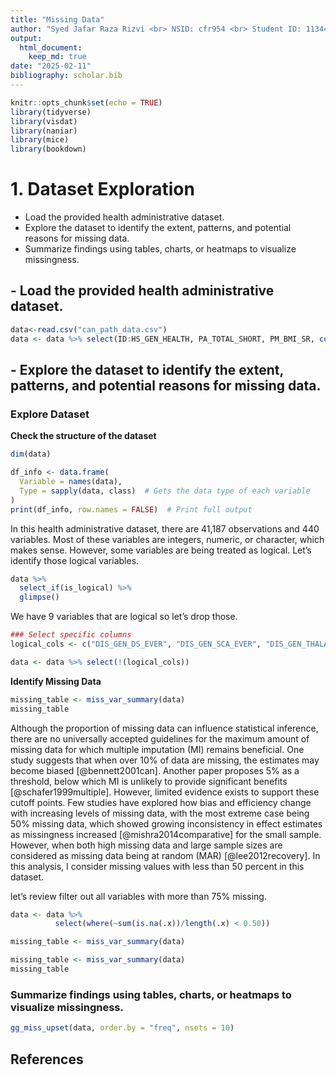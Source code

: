 ```yaml
---
title: "Missing Data"
author: "Syed Jafar Raza Rizvi <br> NSID: cfr954 <br> Student ID: 11344782"
output:
  html_document:
    keep_md: true
date: "2025-02-11"
bibliography: scholar.bib
---
```


```r
knitr::opts_chunk$set(echo = TRUE)
library(tidyverse)
library(visdat)
library(naniar)
library(mice)
library(bookdown)
```
# 1. **Dataset Exploration**  
   - Load the provided health administrative dataset.  
   - Explore the dataset to identify the extent, patterns, and potential reasons for missing data.  
   - Summarize findings using tables, charts, or heatmaps to visualize missingness.  
   
## - Load the provided health administrative dataset.
```r
data<-read.csv("can_path_data.csv")
data <- data %>% select(ID:HS_GEN_HEALTH, PA_TOTAL_SHORT, PM_BMI_SR, contains("_EVER"), contains("WRK_"))
```

## - Explore the dataset to identify the extent, patterns, and potential reasons for missing data.

### Explore Dataset 

**Check the structure of the dataset**

```r

dim(data)

df_info <- data.frame(
  Variable = names(data), 
  Type = sapply(data, class)  # Gets the data type of each variable
)
print(df_info, row.names = FALSE)  # Print full output
```

In this health administrative dataset, there are 41,187 observations and 440 variables. Most of these variables are integers, numeric, or character, which makes sense. However, some variables are being treated as logical. Let’s identify those logical variables.

```r
data %>% 
  select_if(is_logical) %>% 
  glimpse()
```


We have 9 variables that are logical so let's drop those.


```r
### Select specific columns
logical_cols <- c("DIS_GEN_DS_EVER", "DIS_GEN_SCA_EVER", "DIS_GEN_THALASSEMIA_EVER", "DIS_GEN_CAH_EVER", "DIS_GEN_AIS_EVER", "DIS_GEN_HEMOPHILIA_EVER", "DIS_GEN_CF_EVER", "DIS_GEN_KS_EVER", "DIS_GEN_TS_EVER")

data <- data %>% select(!(logical_cols))
```
**Identify Missing Data**


```r
missing_table <- miss_var_summary(data)
missing_table
```
Although the proportion of missing data can influence statistical inference, there are no universally accepted guidelines for the maximum amount of missing data for which multiple imputation (MI) remains beneficial. One study suggests that when over 10% of data are missing, the estimates may become biased [@bennett2001can]. Another paper proposes 5% as a threshold, below which MI is unlikely to provide significant benefits [@schafer1999multiple]. However, limited evidence exists to support these cutoff points. Few studies have explored how bias and efficiency change with increasing levels of missing data, with the most extreme case being 50% missing data, which showed growing inconsistency in effect estimates as missingness increased [@mishra2014comparative] for the small sample. However, when both high missing data and large sample sizes are considered as missing data being at random (MAR) [@lee2012recovery]. In this analysis, I consider missing values with less than 50 percent in this dataset.

let's review filter out all variables with more than 75% missing.


```r
data <- data %>%
          select(where(~sum(is.na(.x))/length(.x) < 0.50))

missing_table <- miss_var_summary(data)
```
```r
missing_table <- miss_var_summary(data)
missing_table
```

### Summarize findings using tables, charts, or heatmaps to visualize missingness. 

```r
gg_miss_upset(data, order.by = "freq", nsets = 10)
```

## References